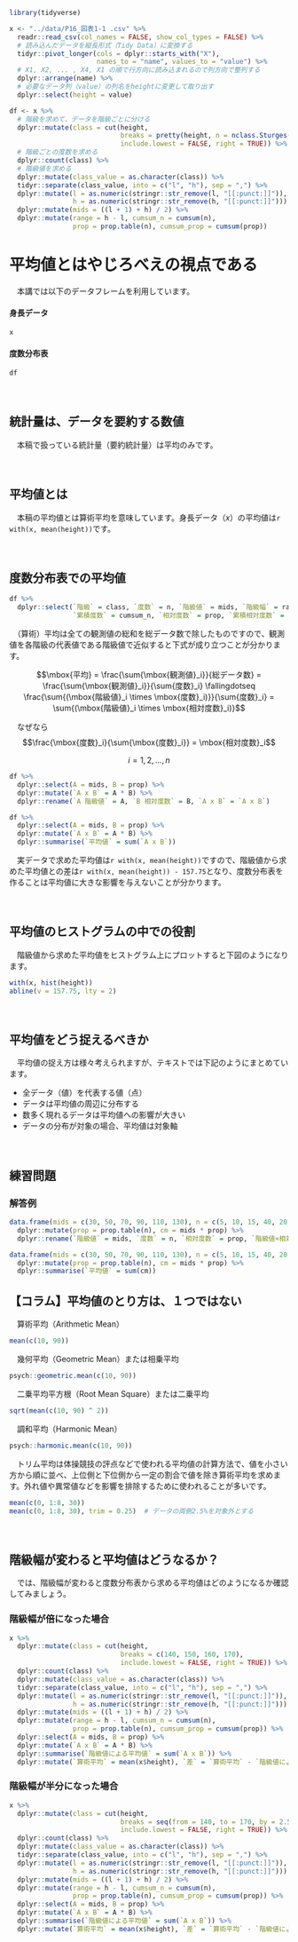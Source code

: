 ```r
library(tidyverse)

x <- "../data/P16_図表1-1 .csv" %>% 
  readr::read_csv(col_names = FALSE, show_col_types = FALSE) %>% 
  # 読み込んだデータを縦長形式（Tidy Data）に変換する
  tidyr::pivot_longer(cols = dplyr::starts_with("X"),
                      names_to = "name", values_to = "value") %>% 
  # X1, X2, ... , X4, X1 の順で行方向に読み込まれるので列方向で整列する
  dplyr::arrange(name) %>% 
  # 必要なデータ列（value）の列名をheightに変更して取り出す
  dplyr::select(height = value)

df <- x %>% 
  # 階級を求めて、データを階級ごとに分ける
  dplyr::mutate(class = cut(height,
                            breaks = pretty(height, n = nclass.Sturges(height)),
                            include.lowest = FALSE, right = TRUE)) %>% 
  # 階級ごとの度数を求める
  dplyr::count(class) %>% 
  # 階級値を求める
  dplyr::mutate(class_value = as.character(class)) %>% 
  tidyr::separate(class_value, into = c("l", "h"), sep = ",") %>% 
  dplyr::mutate(l = as.numeric(stringr::str_remove(l, "[[:punct:]]")),
                h = as.numeric(stringr::str_remove(h, "[[:punct:]]"))) %>% 
  dplyr::mutate(mids = ((l + 1) + h) / 2) %>% 
  dplyr::mutate(range = h - l, cumsum_n = cumsum(n),
                prop = prop.table(n), cumsum_prop = cumsum(prop))
```


# 平均値とはやじろべえの視点である
　本講では以下のデータフレームを利用しています。

#### 身長データ {.unnumbered}
```r
x
```

#### 度数分布表 {.unnumbered}
```r
df
```

　

## 統計量は、データを要約する数値
　本稿で扱っている統計量（要約統計量）は平均のみです。

　  

## 平均値とは
　本稿の平均値とは算術平均を意味しています。身長データ（$x$）の平均値は`r with(x, mean(height))`です。

　  

## 度数分布表での平均値
```r
df %>% 
  dplyr::select(`階級` = class, `度数` = n, `階級値` = mids, `階級幅` = range,
                `累積度数` = cumsum_n, `相対度数` = prop, `累積相対度数` = cumsum_prop)

```

　（算術）平均は全ての観測値の総和を総データ数で除したものですので、観測値を各階級の代表値である階級値で近似すると下式が成り立つことが分かります。

$$\mbox{平均} = \frac{\sum{\mbox{観測値}_i}}{総データ数} = \frac{\sum{\mbox{観測値}_i}}{\sum{度数}_i} \fallingdotseq \frac{\sum{(\mbox{階級値}_i \times \mbox{度数}_i)}}{\sum{度数}_i} = \sum{(\mbox{階級値}_i \times \mbox{相対度数}_i)}$$

　なぜなら
$$\frac{\mbox{度数}_i}{\sum{\mbox{度数}_i}} = \mbox{相対度数}_i$$

$$i = 1, 2, ... , n$$


```r
df %>% 
  dplyr::select(A = mids, B = prop) %>% 
  dplyr::mutate(`A x B` = A * B) %>% 
  dplyr::rename(`A 階級値` = A, `B 相対度数` = B, `A x B` = `A x B`)

df %>% 
  dplyr::select(A = mids, B = prop) %>% 
  dplyr::mutate(`A x B` = A * B) %>% 
  dplyr::summarise(`平均値` = sum(`A x B`))
```

　実データで求めた平均値は`r with(x, mean(height))`ですので、階級値から求めた平均値との差は`r with(x, mean(height)) - 157.75`となり、度数分布表を作ることは平均値に大きな影響を与えないことが分かります。

　

## 平均値のヒストグラムの中での役割
　階級値から求めた平均値をヒストグラム上にプロットすると下図のようになります。
```r
with(x, hist(height))
abline(v = 157.75, lty = 2)
```

　  

## 平均値をどう捉えるべきか
　平均値の捉え方は様々考えられますが、テキストでは下記のようにまとめています。

* 全データ（値）を代表する値（点）
* データは平均値の周辺に分布する
* 数多く現れるデータは平均値への影響が大きい
* データの分布が対象の場合、平均値は対象軸

　  

## 練習問題

### 解答例

```r
data.frame(mids = c(30, 50, 70, 90, 110, 130), n = c(5, 10, 15, 40, 20, 10)) %>% 
  dplyr::mutate(prop = prop.table(n), cm = mids * prop) %>% 
  dplyr::rename(`階級値` = mids, `度数` = n, `相対度数` = prop, `階級値×相対度数` = cm)
```

```r
data.frame(mids = c(30, 50, 70, 90, 110, 130), n = c(5, 10, 15, 40, 20, 10)) %>% 
  dplyr::mutate(prop = prop.table(n), cm = mids * prop) %>% 
  dplyr::summarise(`平均値` = sum(cm))
```


## 【コラム】平均値のとり方は、１つではない {.unnumbered}

　算術平均（Arithmetic Mean）
```r
mean(c(10, 90))
```

　幾何平均（Geometric Mean）または相乗平均
```r
psych::geometric.mean(c(10, 90))
```


　二乗平均平方根（Root Mean Square）または二乗平均
```r
sqrt(mean(c(10, 90) ^ 2))
```


　調和平均（Harmonic Mean）
```r
psych::harmonic.mean(c(10, 90))
```


　トリム平均は体操競技の評点などで使われる平均値の計算方法で、値を小さい方から順に並べ、上位側と下位側から一定の割合で値を除き算術平均を求めます。外れ値や異常値などを影響を排除するために使われることが多いです。
```r
mean(c(0, 1:8, 30))
mean(c(0, 1:8, 30), trim = 0.25)  # データの両側2.5%を対象外とする
```

　  

## 階級幅が変わると平均値はどうなるか？ {.unnumbered}
　では、階級幅が変わると度数分布表から求める平均値はどのようになるか確認してみましょう。


### 階級幅が倍になった場合 {.unnumbered}
```r
x %>% 
  dplyr::mutate(class = cut(height,
                            breaks = c(140, 150, 160, 170),
                            include.lowest = FALSE, right = TRUE)) %>% 
  dplyr::count(class) %>% 
  dplyr::mutate(class_value = as.character(class)) %>% 
  tidyr::separate(class_value, into = c("l", "h"), sep = ",") %>% 
  dplyr::mutate(l = as.numeric(stringr::str_remove(l, "[[:punct:]]")),
                h = as.numeric(stringr::str_remove(h, "[[:punct:]]"))) %>% 
  dplyr::mutate(mids = ((l + 1) + h) / 2) %>% 
  dplyr::mutate(range = h - l, cumsum_n = cumsum(n),
                prop = prop.table(n), cumsum_prop = cumsum(prop)) %>% 
  dplyr::select(A = mids, B = prop) %>% 
  dplyr::mutate(`A x B` = A * B) %>% 
  dplyr::summarise(`階級値による平均値` = sum(`A x B`)) %>% 
  dplyr::mutate(`算術平均` = mean(x$height), `差` = `算術平均` - `階級値による平均値`)
```


### 階級幅が半分になった場合 {.unnumbered}
```r
x %>% 
  dplyr::mutate(class = cut(height,
                            breaks = seq(from = 140, to = 170, by = 2.5),
                            include.lowest = FALSE, right = TRUE)) %>% 
  dplyr::count(class) %>% 
  dplyr::mutate(class_value = as.character(class)) %>% 
  tidyr::separate(class_value, into = c("l", "h"), sep = ",") %>% 
  dplyr::mutate(l = as.numeric(stringr::str_remove(l, "[[:punct:]]")),
                h = as.numeric(stringr::str_remove(h, "[[:punct:]]"))) %>% 
  dplyr::mutate(mids = ((l + 1) + h) / 2) %>% 
  dplyr::mutate(range = h - l, cumsum_n = cumsum(n),
                prop = prop.table(n), cumsum_prop = cumsum(prop)) %>% 
  dplyr::select(A = mids, B = prop) %>% 
  dplyr::mutate(`A x B` = A * B) %>% 
  dplyr::summarise(`階級値による平均値` = sum(`A x B`)) %>% 
  dplyr::mutate(`算術平均` = mean(x$height), `差` = `算術平均` - `階級値による平均値`)
```




